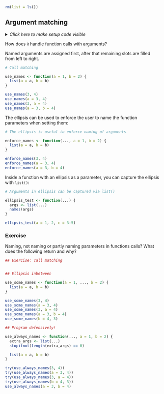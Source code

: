 ```r
rm(list = ls())
```


## Argument matching

<details><summary>*Click here to make setup code visible*</summary>
```r
### Argument matching

```
```r

```
</details>

How does `R` handle function calls with arguments?

Named arguments are assigned first, after that remaining slots are filled from left to right.

```r
# Call matching
```
```r
use_names <- function(a = 1, b = 2) {
  list(a = a, b = b)
}

use_names(3, 4)
use_names(a = 3, 4)
use_names(3, a = 4)
use_names(a = 3, b = 4)
```

The ellipsis can be used to enforce the user to name the function parameters when setting them:

```r
# The ellipsis is useful to enforce naming of arguments
```
```r
enforce_names <- function(..., a = 1, b = 2) {
  list(a = a, b = b)
}

enforce_names(3, 4)
enforce_names(a = 3, 4)
enforce_names(a = 3, b = 4)
```

Inside a function with an ellipsis as a parameter, you can capture the ellipsis with `list()`:

```r
# Arguments in ellipsis can be captured via list()
```
```r
ellipsis_test <- function(...) {
  args <- list(...)
  names(args)
}

ellipsis_test(a = 1, 2, c = 3:5)
```


### Exercise

Naming, not naming or partly naming parameters in functions calls? What does the following return and why?

```r
## Exercise: call matching
```
```r

```


```r
## Ellipsis inbetween
```
```r


use_some_names <- function(a = 1, ..., b = 2) {
  list(a = a, b = b)
}

use_some_names(3, 4)
use_some_names(a = 3, 4)
use_some_names(3, a = 4)
use_some_names(a = 3, b = 4)
use_some_names(b = 4, 3)
```


```r
## Program defensively!
```
```r

use_always_names <- function(..., a = 1, b = 2) {
  extra_args <- list(...)
  stopifnot(length(extra_args) == 0)

  list(a = a, b = b)
}

try(use_always_names(3, 4))
try(use_always_names(a = 3, 4))
try(use_always_names(3, a = 4))
try(use_always_names(b = 4, 3))
use_always_names(a = 3, b = 4)
```
